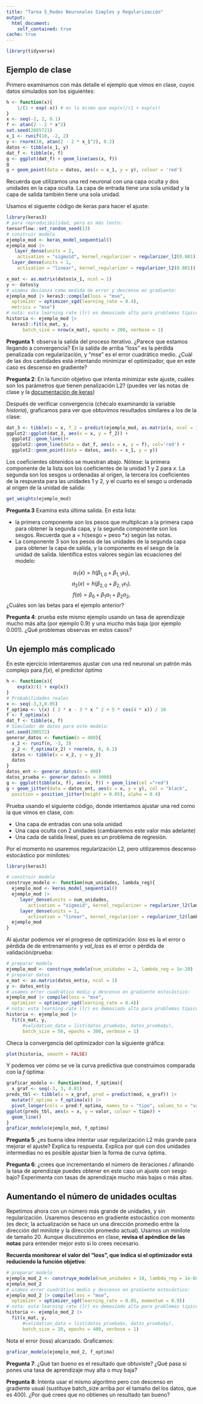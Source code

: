 ```yaml
---
title: "Tarea 5_Redes Neuronales Simples y Regularización"
output:
  html_document:
    self_contained: true
cache: true
---
```


```r
library(tidyverse)
```

## Ejemplo de clase

Primero examinamos con más detalle el ejemplo que vimos en clase, cuyos datos simulados
son los siguientes:

```r
h <- function(x){
    1/(1 + exp(-x)) # es lo mismo que exp(x)/(1 + exp(x))
}
x <- seq(-2, 2, 0.1)
f <- atan(2 - 2 * x^2)
set.seed(2805721)
x_1 <- runif(10, -2, 2)
y <- rnorm(10, atan(2 - 2 * x_1^2), 0.2)
datos <- tibble(x_1, y)
dat_f <- tibble(x, f)
g <- ggplot(dat_f) + geom_line(aes(x, f))
g
g + geom_point(data = datos, aes(x = x_1, y = y), colour = 'red')
```
Recuerda que utilizamos una red neuronal con una capa oculta y dos unidades
en la capa oculta. La capa de entrada tiene una sola unidad y la capa de salida
también tiene una sola unidad.

Usamos el siguente código de keras para hacer el ajuste:

```r
library(keras3)
# para reproducibilidad, pero es más lento:
tensorflow::set_random_seed(13) 
# construir modelo
ejemplo_mod <- keras_model_sequential()
ejemplo_mod |> 
   layer_dense(units = 2, 
    activation = "sigmoid", kernel_regularizer = regularizer_l2(0.001)) |> 
  layer_dense(units = 1, 
    activation = "linear", kernel_regularizer = regularizer_l2(0.001))
```

```r
x_mat <- as.matrix(datos$x_1, ncol = 1)
y <- datos$y
# usamos devianza como medida de error y descenso en gradiente:
ejemplo_mod |> keras3::compile(loss = "mse", 
  optimizer = optimizer_sgd(learning_rate = 0.4),
  metrics = "mse")
# nota: esta learning rate (lr) es demasiado alta para problemas típicos
historia <- ejemplo_mod |> 
  keras3::fit(x_mat, y, 
      batch_size = nrow(x_mat), epochs = 200, verbose = 1)
```


**Pregunta 1**: observa la salida del proceso iterativo. ¿Parece que estamos llegando
a convergencia? En la salida de arriba "loss" es la pérdida penalizada con regularización,
y "mse" es el error cuadrático medio. ¿Cuál de las dos cantidades está intentando minimizar
el optimizador, que en este caso es descenso en gradiente?

**Pregunta 2**: En la función objetivo que intenta minimizar este ajuste,
cuáles son los parámetros que tienen penalización L2? (puedes ver
las notas de clase y la [documentación de keras](https://keras.io/api/layers/regularizers/))

Después de verificar convergencia (chécalo examinando la variable
*historia*), graficamos para ver que obtuvimos resultados similares a los de la clase:

```r
dat_3 <- tibble(x = x, f_2 = predict(ejemplo_mod, as.matrix(x, ncol = 1))[,1])
ggplot2::ggplot(dat_3, aes(x = x, y = f_2)) + 
  ggplot2::geom_line()+
  ggplot2::geom_line(data = dat_f, aes(x = x, y = f), col='red') +
  ggplot2::geom_point(data = datos, aes(x = x_1, y = y))
```

Los coeficientes obtenidos se muestran abajo. Nótese: la primera componente de
la lista son los coeficientes de la unidad 1 y 2 para $x$. La segunda 
son los sesgos u ordenadas al origen, la tercera los coeficientes
de la respuesta para las unidades 1 y 2, y el cuarto es el sesgo u ordenada
al origen de la unidad de salida:

```r
get_weights(ejemplo_mod)
```

**Pregunta 3** Examina esta última salida. En esta lista: 

- la primera componente son los pesos que multiplican a la primera capa para obtener la segunda capa, y la segunda componente son los sesgos. Recuerda que a = h(sesgo + peso *x) según las notas.
- La componente 3 son los pesos de las unidades de la segunda capa para obtener la capa
de salida, y la componente es el sesgo de la unidad de salida. Identifica estos valores 
según las ecuaciones del modelo:

$$a_1(x)=h(\beta_{1,0} + \beta_{1,1} x_1),$$
$$a_2(x)=h(\beta_{2,0} + \beta_{2,1} x_1).$$
$$f(a) = \beta_0 + \beta_1a_1+\beta_2 a_2,$$
¿Cuáles son las betas para el ejemplo anterior?


**Pregunta 4**: prueba este mismo ejemplo usando un tasa de aprendizaje
mucho más alta (por ejemplo 0.9) y una mucho más baja (por ejemplo 0.001).
¿Qué problemas observas en estos casos?

## Un ejemplo más complicado


En este ejercicio intentaremos ajustar con una red neuronal un patrón más
complejo para $f(x)$, el predictor óptimo


```r
h <- function(x){
    exp(x)/(1 + exp(x))
}
# Probabilidades reales
x <- seq(-3,3,0.05)
f_optima <- \(x) ( 2 * x - 3 * x ^ 2 + 5 * cos(4 * x)) / 10
f <- f_optima(x)
dat_f <- tibble(x, f)
# Simulador de datos para este modelo:
set.seed(280572)
generar_datos <- function(n = 400){
  x_2 <- runif(n, -3, 3)
  y_2 <- f_optima(x_2) + rnorm(n, 0, 0.1)
  datos <- tibble(x = x_2, y = y_2)
  datos
}
datos_ent <- generar_datos(n = 400)
datos_prueba <- generar_datos(n = 3000)
g <- ggplot(tibble(x, f), aes(x, f)) + geom_line(col ="red")
g + geom_jitter(data = datos_ent, aes(x = x, y = y), col = "black",
  position = position_jitter(height = 0.05), alpha = 0.4)
```


Prueba usando el siguiente código, donde intentamos ajustar una red como
la que vimos en clase, con: 

- Una capa de entradas con una sola unidad
- Una capa oculta con 2 unidades (cambiaremos este valor más adelante)
- Una cada de salida lineal, pues es un problema de regresión.

Por el momento no usaremos regularización L2, pero utilizaremos descenso
estocástico por minilotes:

```r
library(keras3)

# construir modelo
construye_modelo <- function(num_unidades, lambda_reg){
  ejemplo_mod <- keras_model_sequential()
  ejemplo_mod |> 
     layer_dense(units = num_unidades, 
        activation = "sigmoid", kernel_regularizer = regularizer_l2(lambda_reg)) |> 
     layer_dense(units = 1, 
        activation = "linear", kernel_regularizer = regularizer_l2(lambda_reg))
  ejemplo_mod
}
```

Al ajustar podemos ver el progreso de optimización: *loss* es la
el error o pérdida de de entrenamiento y *val_loss* es el error o pérdida de
validación/prueba:

```r
# preparar modelo
ejemplo_mod <- construye_modelo(num_unidades = 2, lambda_reg = 1e-20)
# preparar datos
x_mat <- as.matrix(datos_ent$x, ncol = 1)
y <- datos_ent$y
# usamos error cuadrático medio y descenso en gradiente estocástico:
ejemplo_mod |> compile(loss = "mse", 
  optimizer = optimizer_sgd(learning_rate = 0.4))
# nota: esta learning rate (lr) es demasiado alta para problemas típicos
historia <- ejemplo_mod |> 
  fit(x_mat, y, 
      #validation_data = list(datos_prueba$x, datos_prueba$y),
      batch_size = 50, epochs = 300, verbose = 1)
```


Checa la convergencia del optimizador con la siguiente gráfica:


```r
plot(historia, smooth = FALSE)
```

Y podemos ver cómo se ve la curva predictiva que construimos comparada con
la $f$ óptima:

```r
graficar_modelo <- function(mod, f_optima){
  x_graf <- seq(-3, 3, 0.01)
preds_tbl <- tibble(x = x_graf, pred = predict(mod, x_graf)) |> 
  mutate(f_optima = f_optima(x)) |> 
  pivot_longer(cols = pred:f_optima, names_to = "tipo", values_to = "valor")
ggplot(preds_tbl, aes(x = x, y = valor, colour = tipo)) + 
  geom_line()
}
graficar_modelo(ejemplo_mod, f_optima)
```
**Pregunta 5**: ¿es buena idea intentar usar regularización L2 más grande para
mejorar el ajuste? Explica tu respuesta. Explica por qué con dos unidades intermedias
no es posible ajustar bien la forma de curva óptima.

**Pregunta 6**: ¿crees que incrementando el número de iteraciones / afinando 
la tasa de aprendizaje puedes obtener
en este caso un ajuste con sesgo bajo? Experimenta con tasas de aprendizaje
mucho más bajas o más altas.


## Aumentando el número de unidades ocultas

Repetimos ahora con un número más grande de unidades, y sin regularización. Usaremos descenso en gradiente estocástico con momento (es decir, la actualización se
hace un una dirección promedio entre la dirección del minilote y la dirección
promedio actual). Usamos un minilote de tamaño 20. Aunque discutiremos en clase,
**revisa el apéndice de las notas** para entender mejor esto si lo crees necesario.

**Recuerda monitorear el valor del "loss", que indica si el optimizador está
reduciendo la función objetivo**:

```r
# preparar modelo
ejemplo_mod_2 <- construye_modelo(num_unidades = 10, lambda_reg = 1e-60)
ejemplo_mod_2
# usamos error cuadrático medio y descenso en gradiente estocástico:
ejemplo_mod_2 |> compile(loss = "mse", 
  optimizer = optimizer_sgd(learning_rate = 0.05, momentum = 0.9))
# nota: esta learning rate (lr) es demasiado alta para problemas típicos
historia <- ejemplo_mod_2 |> 
  fit(x_mat, y, 
      #validation_data = list(datos_prueba$x, datos_prueba$y),
      batch_size = 20, epochs = 400, verbose = 1)
```


Nota el error (loss) alcanzado. Graficamos:

```r
graficar_modelo(ejemplo_mod_2, f_optima)
```

**Pregunta 7**: ¿Qué tan bueno es el resultado que obtuviste? ¿Qué pasa si pones una
tasa de aprendizaje muy alta o muy baja?

**Pregunta 8**: Intenta usar el mismo algoritmo pero con descenso en gradiente usual (sustituye batch_size arriba por el tamaño
del los datos, que es 400). ¿Por qué crees que no obtienes un resultado tan bueno?
